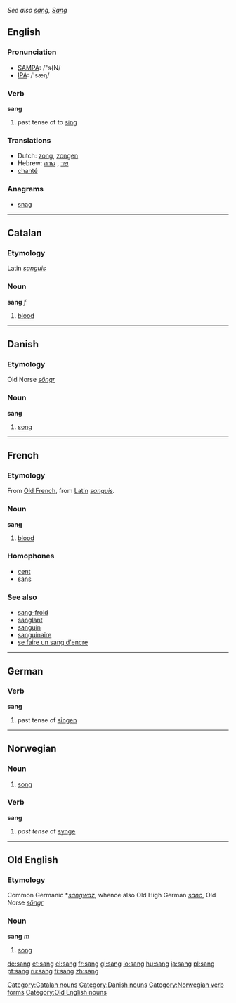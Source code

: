 ''See also [[säng]], [[Sang]]''
==English==

===Pronunciation===
*[[w:SAMPA|SAMPA]]: /"s{N/
*[[w:IPA|IPA]]: /'sæŋ/

===Verb===
'''sang'''

# past tense of to [[sing]]

===Translations===
*Dutch: [[zong]], [[zongen]]
*Hebrew: [[שר]] {{m}}, [[שרה]] {{f}}
*[[chanter|chanté]]

===Anagrams===
*[[snag]]

----

==Catalan==
===Etymology===
Latin ''[[sanguis]]''
===Noun===
'''sang''' ''f''

# [[blood]]

[[Category:Catalan nouns]]

----

==Danish==
===Etymology===
Old Norse ''[[söngr]]''
===Noun===
'''sang'''

# [[song]]

[[Category:Danish nouns]]

----

==French==
===Etymology===
From [[w:Old French language|Old French]], from [[w:Latin language|Latin]] ''[[sanguis]].''
===Noun===
'''sang''' {{m}}
# [[blood]]
===Homophones===
*[[cent]]
*[[sans]]
===See also===
*[[sang-froid]]
*[[sanglant]]
*[[sanguin]]
*[[sanguinaire]]
*[[se faire un sang d'encre]]

----

==German==
===Verb===
'''sang'''

# past tense of [[singen]]

----

==Norwegian==
===Noun===
{{no-noun-m1|sang}}
#[[song]]
===Verb===
[[Category:Norwegian verb forms]]
'''sang'''
#''past tense'' of [[synge]]

----

==Old English==
===Etymology===
Common Germanic *''[[sangwaz]]'', whence also Old High German ''[[sanc]]'', Old Norse ''[[söngr]]''
===Noun===
'''sang''' ''m''

# [[song]]

[[Category:Old English nouns]]

[[de:sang]]
[[et:sang]]
[[el:sang]]
[[fr:sang]]
[[gl:sang]]
[[io:sang]]
[[hu:sang]]
[[ja:sang]]
[[pl:sang]]
[[pt:sang]]
[[ru:sang]]
[[fi:sang]]
[[zh:sang]]